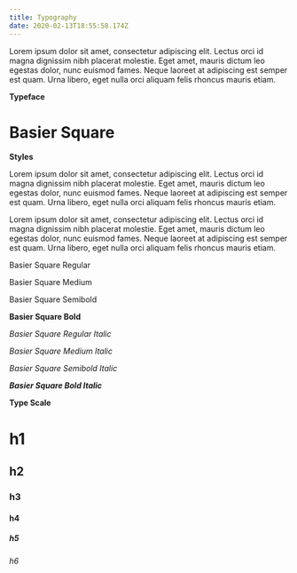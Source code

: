 ```yaml
---
title: Typography
date: 2020-02-13T18:55:58.174Z
---
```

Lorem ipsum dolor sit amet, consectetur adipiscing elit. Lectus orci id magna dignissim nibh placerat molestie. Eget amet, mauris dictum leo egestas dolor, nunc euismod fames. Neque laoreet at adipiscing est semper est quam. Urna libero, eget nulla orci aliquam felis rhoncus mauris etiam.

**Typeface**

# Basier Square

**Styles**

Lorem ipsum dolor sit amet, consectetur adipiscing elit. Lectus orci id magna dignissim nibh placerat molestie. Eget amet, mauris dictum leo egestas dolor, nunc euismod fames. Neque laoreet at adipiscing est semper est quam. Urna libero, eget nulla orci aliquam felis rhoncus mauris etiam.

Lorem ipsum dolor sit amet, consectetur adipiscing elit. Lectus orci id magna dignissim nibh placerat molestie. Eget amet, mauris dictum leo egestas dolor, nunc euismod fames. Neque laoreet at adipiscing est semper est quam. Urna libero, eget nulla orci aliquam felis rhoncus mauris etiam.



Basier Square Regular

Basier Square Medium

Basier Square Semibold

**Basier Square Bold**



*Basier Square Regular Italic*

*Basier Square Medium Italic*

*Basier Square Semibold Italic*

***Basier Square Bold Italic***



**Type Scale**

# **h1**

## h2

### h3

#### h4

##### h5

###### h6
